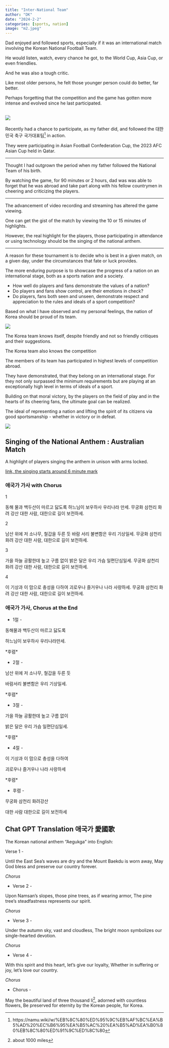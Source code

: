 ```yaml
---
title: "Inter-National Team"
author: "DK"
date: "2024-2-2"
categories: [sports, nation]
image: "m2.jpeg"
---
```


Dad enjoyed and followed sports, especially if it was an international match involving the Korean National Football Team.

He would listen, watch, every chance he got, to the World Cup, Asia Cup, or even friendlies.

And he was also a tough critic.

Like most older persons, he felt those younger person could do better, far better.

Perhaps forgetting that the competition and the game has gotten more intense and evolved since he last participated.

## ![](m2.jpeg)

Recently had a chance to participate, as my father did, and followed the 대한민국 축구 국가대표팀[^1] in action.

[^1]: https://namu.wiki/w/%EB%8C%80%ED%95%9C%EB%AF%BC%EA%B5%AD%20%EC%B6%95%EA%B5%AC%20%EA%B5%AD%EA%B0%80%EB%8C%80%ED%91%9C%ED%8C%80

They were participating in Asian Football Confederation Cup, the 2023 AFC Asian Cup held in Qatar.

------------------------------------------------------------------------

Thought I had outgrown the period when my father followed the National Team of his birth.

By watching the game, for 90 minutes or 2 hours, dad was was able to forget that he was abroad and take part along with his fellow countrymen in cheering and criticizing the players.

------------------------------------------------------------------------

The advancement of video recording and streaming has altered the game viewing.

One can get the gist of the match by viewing the 10 or 15 minutes of highlights.

However, the real highlight for the players, those participating in attendance or using technology should be the singing of the national anthem.

------------------------------------------------------------------------

A reason for these tournament is to decide who is best in a given match, on a given day, under the circumstances that fate or luck provides.

The more enduring purpose is to showcase the progress of a nation on an international stage, both as a sports nation and a society.

-   How well do players and fans demonstrate the values of a nation?
-   Do players and fans show control, are their emotions in check?
-   Do players, fans both seen and unseen, demonstrate respect and appreciation to the rules and ideals of a sport competition?

Based on what I have observed and my personal feelings, the nation of Korea should be proud of its team.

![](m1.jpeg)

The Korea team knows itself, despite friendly and not so friendly critiques and their suggestions.

The Korea team also knows the competition

The members of its team has participated in highest levels of competition abroad.

They have demonstrated, that they belong on an international stage. For they not only surpassed the minimum requirements but are playing at an exceptionally high level in terms of ideals of a sport.

Building on that moral victory, by the players on the field of play and in the hearts of its cheering fans, the ultimate goal can be realized.

The ideal of representing a nation and lifting the spirit of its citizens via good sportsmanship - whether in victory or in defeat.

![](main.jpeg)

## Singing of the National Anthem : Australian Match

A highlight of players singing the anthem in unison with arms locked.

[link, the singing starts around 6 minute mark](https://www.youtube.com/live/ERXqKX8o9Zc?si=bf6p1bjpFKkHeRRz&t=350)

### 애국가 가사 with Chorus

1

동해 물과 백두산이 마르고 닳도록 하느님이 보우하사 우리나라 만세. 무궁화 삼천리 화려 강산 대한 사람, 대한으로 길이 보전하세.

2

남산 위에 저 소나무, 철갑을 두른 듯 바람 서리 불변함은 우리 기상일세. 무궁화 삼천리 화려 강산 대한 사람, 대한으로 길이 보전하세.

3

가을 하늘 공활한데 높고 구름 없이 밝은 달은 우리 가슴 일편단심일세. 무궁화 삼천리 화려 강산 대한 사람, 대한으로 길이 보전하세.

4

이 기상과 이 맘으로 충성을 다하여 괴로우나 즐거우나 나라 사랑하세. 무궁화 삼천리 화려 강산 대한 사람, 대한으로 길이 보전하세.

### 애국가 가사, Chorus at the End

-   1절 -

동해물과 백두산이 마르고 닳도록

하느님이 보우하사 우리나라만세.

\*후렴\*

-   2절 -

남산 위에 저 소나무, 철갑을 두른 듯

바람서리 불변함은 우리 기상일세.

\*후렴\*

-   3절 -

가을 하늘 공활한데 높고 구름 없이

밝은 달은 우리 가슴 일편단심일세.

\*후렴\*

-   4절 -

이 기상과 이 맘으로 충성을 다하여

괴로우나 즐거우나 나라 사랑하세

\*후렴\*

-   후렴 -

무궁화 삼천리 화려강산

대한 사람 대한으로 길이 보전하세

## Chat GPT Translation 애국가 愛國歌

The Korean national anthem "Aegukga" into English:

Verse 1 -

Until the East Sea's waves are dry and the Mount Baekdu is worn away, May God bless and preserve our country forever.

*Chorus*

-   Verse 2 -

Upon Namsan's slopes, those pine trees, as if wearing armor, The pine tree's steadfastness represents our spirit.

*Chorus*

-   Verse 3 -

Under the autumn sky, vast and cloudless, The bright moon symbolizes our single-hearted devotion.

*Chorus*

-   Verse 4 -

With this spirit and this heart, let's give our loyalty, Whether in suffering or joy, let's love our country.

*Chorus*

-   Chorus -

May the beautiful land of three thousand li[^2], adorned with countless flowers, Be preserved for eternity by the Korean people, for Korea.

[^2]: about 1000 miles
